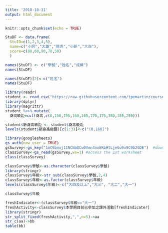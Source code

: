 ```yaml
---
title: '2018-10-31'
output: html_document
---
```


```r
knitr::opts_chunk$set(echo = TRUE)
```

```r
StuDF <- data.frame(
  StuID=c(1,2,3,4,5),
  name=c("小明","大雄","胖虎","小新","大白"),
  score=c(80,60,90,70,50)
  )
```


```r
names(StuDF) <- c("學號","姓名","成績")
names(StuDF)
```

```r
names(StuDF)[2]<-c("姓名")
names(StuDF)
```

```r
library(readr)
student <- read_csv("https://raw.githubusercontent.com/tpemartin/course-107-1-programming-for-data-science/master/data/student.csv")
library(dplyr)
library(magrittr)
student %<>% mutate(
  身高級距=cut(身高,c(0,150,155,160,165,170,175,180,185,200)))
```


```r
student$新身高級距 <- student$身高級距
levels(student$新身高級距)[c(1:3)]<-c("(0,160]")
```


```r
library(googlesheets)
gs_auth(new_user = TRUE)
gsSurvey<-gs_key("1mC9bnxj11NCNoOCw0Vmn4nxERbHtLjeGo9v9C9b2GDE")  #download sheet information as an object
classSurvey<-gs_read(gsSurvey,ws=1) #access the 1st worksheet
class(classSurvey)
```

```r
classSurvey$學號<-as.character(classSurvey$學號)
library(stringr)
classSurvey$年級<-str_sub(classSurvey$學號,2,4)
classSurvey$年級<-as.factor(classSurvey$年級)
levels(classSurvey$年級)<-c("大四及以上","大三", "大二","大一")
```

```r
classSurvey$年級
```

```r
freshIndicater<-(classSurvey$年級=="大一")
freshActivity<-classSurvey$本學期目前已參加之課外活動[freshIndicater]
library(stringr)
str_split_fixed(freshActivity,",",n=5)->aa
str_c(aa)->bb
table(bb)
```


